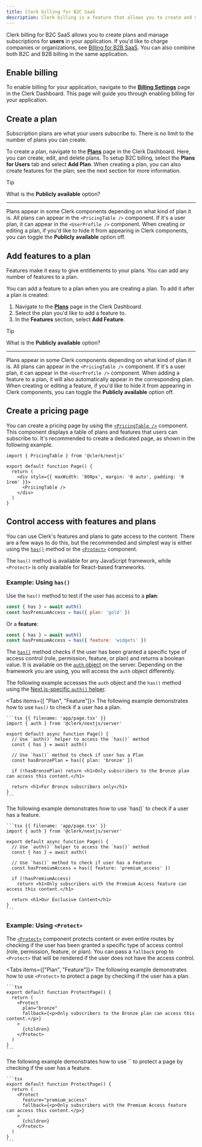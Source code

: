```yaml
---
title: Clerk billing for B2C SaaS
description: Clerk billing is a feature that allows you to create and manage plans and features for your application.
---
```


Clerk billing for B2C SaaS allows you to create plans and manage subscriptions for **users** in your application. If you'd like to charge companies or organizations, see [Billing for B2B SaaS](/docs/billing/b2b-saas). You can also combine both B2C and B2B billing in the same application.

## Enable billing

To enable billing for your application, navigate to the [**Billing Settings**](https://dashboard.clerk.com/last-active?path=billing/settings) page in the Clerk Dashboard. This page will guide you through enabling billing for your application.

## Create a plan

Subscription plans are what your users subscribe to. There is no limit to the number of plans you can create.

To create a plan, navigate to the [**Plans**](https://dashboard.clerk.com/last-active?path=billing/plans) page in the Clerk Dashboard. Here, you can create, edit, and delete plans. To setup B2C billing, select the **Plans for Users** tab and select **Add Plan**. When creating a plan, you can also create features for the plan; see the next section for more information.

> [!TIP]
> What is the **Publicly available** option?
>
> ---
>
> Plans appear in some Clerk components depending on what kind of plan it is. All plans can appear in the `<PricingTable />` component. If it's a user plan, it can appear in the `<UserProfile />` component. When creating or editing a plan, if you'd like to hide it from appearing in Clerk components, you can toggle the **Publicly available** option off.

## Add features to a plan

Features make it easy to give entitlements to your plans. You can add any number of features to a plan.

You can add a feature to a plan when you are creating a plan. To add it after a plan is created:

1. Navigate to the [**Plans**](https://dashboard.clerk.com/last-active?path=billing/plans) page in the Clerk Dashboard.
1. Select the plan you'd like to add a feature to.
1. In the **Features** section, select **Add Feature**.

> [!TIP]
> What is the **Publicly available** option?
>
> ---
>
> Plans appear in some Clerk components depending on what kind of plan it is. All plans can appear in the `<PricingTable />` component. If it's a user plan, it can appear in the `<UserProfile />` component. When adding a feature to a plan, it will also automatically appear in the corresponding plan. When creating or editing a feature, if you'd like to hide it from appearing in Clerk components, you can toggle the **Publicly available** option off.

## Create a pricing page

You can create a pricing page by using the [`<PricingTable />`](/docs/components/pricing-table) component. This component displays a table of plans and features that users can subscribe to. It's recommended to create a dedicated page, as shown in the following example.

```tsx {{ filename: 'app/pricing/page.tsx' }}
import { PricingTable } from '@clerk/nextjs'

export default function Page() {
  return (
    <div style={{ maxWidth: '800px', margin: '0 auto', padding: '0 1rem' }}>
      <PricingTable />
    </div>
  )
}
```

## Control access with features and plans

You can use Clerk's features and plans to gate access to the content. There are a few ways to do this, but the recommended and simplest way is either using the [`has()`](/docs/references/backend/types/auth-object#has) method or the [`<Protect>`](/docs/components/protect) component.

The `has()` method is available for any JavaScript framework, while `<Protect>` is only available for React-based frameworks.

### Example: Using `has()`

Use the `has()` method to test if the user has access to a **plan**:

```jsx
const { has } = await auth()
const hasPremiumAccess = has({ plan: 'gold' })
```

Or a **feature**:

```jsx
const { has } = await auth()
const hasPremiumAccess = has({ feature: 'widgets' })
```

The [`has()`](/docs/references/backend/types/auth-object#has) method checks if the user has been granted a specific type of access control (role, permission, feature, or plan) and returns a boolean value. It is available on the [`auth` object](/docs/references/backend/types/auth-object) on the server. Depending on the framework you are using, you will access the `auth` object differently.

The following example accesses the `auth` object and the `has()` method using the [Next.js-specific `auth()` helper](/docs/references/nextjs/auth).

<Tabs items={[ "Plan", "Feature"]}>
  <Tab>
    The following example demonstrates how to use `has()` to check if a user has a plan.

    ```tsx {{ filename: 'app/page.tsx' }}
    import { auth } from '@clerk/nextjs/server'

    export default async function Page() {
      // Use `auth()` helper to access the `has()` method
      const { has } = await auth()

      // Use `has()` method to check if user has a Plan
      const hasBronzePlan = has({ plan: 'bronze' })

      if (!hasBronzePlan) return <h1>Only subscribers to the Bronze plan can access this content.</h1>

      return <h1>For Bronze subscribers only</h1>
    }
    ```
  </Tab>

  <Tab>
    The following example demonstrates how to use `has()` to check if a user has a feature.

    ```tsx {{ filename: 'app/page.tsx' }}
    import { auth } from '@clerk/nextjs/server'

    export default async function Page() {
      // Use `auth()` helper to access the `has()` method
      const { has } = await auth()

      // Use `has()` method to check if user has a Feature
      const hasPremiumAccess = has({ feature: 'premium_access' })

      if (!hasPremiumAccess)
        return <h1>Only subscribers with the Premium Access feature can access this content.</h1>

      return <h1>Our Exclusive Content</h1>
    }
    ```
  </Tab>
</Tabs>

### Example: Using `<Protect>`

The [`<Protect>`](/docs/components/protect) component protects content or even entire routes by checking if the user has been granted a specific type of access control (role, permission, feature, or plan). You can pass a `fallback` prop to `<Protect>` that will be rendered if the user does not have the access control.

<Tabs items={["Plan", "Feature"]}>
  <Tab>
    The following example demonstrates how to use `<Protect>` to protect a page by checking if the user has a plan.

    ```tsx
    export default function ProtectPage() {
      return (
        <Protect
          plan="bronze"
          fallback={<p>Only subscribers to the Bronze plan can access this content.</p>}
        >
          {children}
        </Protect>
      )
    }
    ```
  </Tab>

  <Tab>
    The following example demonstrates how to use `<Protect>` to protect a page by checking if the user has a feature.

    ```tsx
    export default function ProtectPage() {
      return (
        <Protect
          feature="premium_access"
          fallback={<p>Only subscribers with the Premium Access feature can access this content.</p>}
        >
          {children}
        </Protect>
      )
    }
    ```
  </Tab>
</Tabs>

